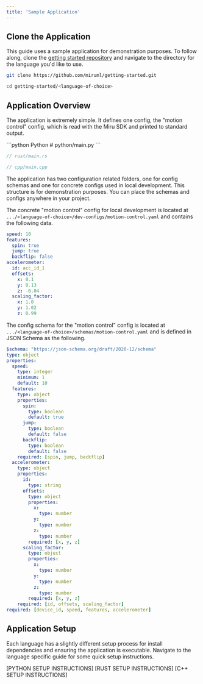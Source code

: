 ```yaml
---
title: 'Sample Application'
---
```



## Clone the Application
This guide uses a sample application for demonstration purposes. To follow along, clone the [getting started repository](https://github.com/miru-io/getting-started) and navigate to the directory for the language you'd like to use.

```bash
git clone https://github.com/miruml/getting-started.git
```

```bash
cd getting-started/<language-of-choice>
```

## Application Overview
The application is extremely simple. It defines one config, the "motion control" config, which is read with the Miru SDK and printed to standard output. 

<CodeGroup>
```python Python
# python/main.py
```

```rust Rust
// rust/main.rs
```

```cpp C++
// cpp/main.cpp

```
</CodeGroup>

The application has two configuration related folders, one for config schemas and one for concrete configs used in local development. This structure is for demonstration purposes. You can place the schemas and configs anywhere in your project.

The concrete "motion control" config for local development is located at `.../<language-of-choice>/dev-configs/motion-control.yaml` and contains the following data.

```yaml [expandable]
speed: 10
features:
  spin: true
  jump: true
  backflip: false
accelerometer:
  id: acc_id_1
  offsets:
    x: 0.1
    y: 0.13
    z: -0.04
  scaling_factor:
    x: 1.0
    y: 1.02
    z: 0.99
```

The config schema for the "motion control" config is located at `.../<language-of-choice>/schemas/motion-control.yaml` and is defined in JSON Schema as the following.

```yaml [expandable]
$schema: "https://json-schema.org/draft/2020-12/schema"
type: object
properties:
  speed:
    type: integer
    minimum: 1
    default: 10
  features:
    type: object
    properties:
      spin:
        type: boolean
        default: true
      jump:
        type: boolean
        default: false
      backflip:
        type: boolean
        default: false
    required: [spin, jump, backflip]
  accelerometer:
    type: object
    properties:
      id:
        type: string
      offsets:
        type: object
        properties:
          x:
            type: number
          y:
            type: number
          z:
            type: number
        required: [x, y, z]
      scaling_factor:
        type: object
        properties:
          x:
            type: number
          y:
            type: number
          z:
            type: number
        required: [x, y, z]
    required: [id, offsets, scaling_factor]
required: [device_id, speed, features, accelerometer]
```

<SchemaLanguages />

## Application Setup

Each language has a slightly different setup process for install dependencies and ensuring the application is executable. Navigate to the language specific guide for some quick setup instructions.

<Tabs>
  <Tab title="Python">
    [PYTHON SETUP INSTRUCTIONS]
  </Tab>

  <Tab title="Rust">
    [RUST SETUP INSTRUCTIONS]
  </Tab>

  <Tab title="C++">
    [C++ SETUP INSTRUCTIONS]
  </Tab>
</Tabs>
